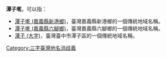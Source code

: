 '''潭子墘'''，可以指：
*[[潭子墘_(嘉義縣新港鄉)|潭子墘 (嘉義縣新港鄉)]]，臺灣嘉義縣新港鄉的一個傳統地域名稱。
*[[潭子墘_(嘉義縣六腳鄉)|潭子墘 (嘉義縣六腳鄉)]]，臺灣嘉義縣六腳鄉的一個傳統地域名稱。
*[[潭子_(大字)|潭子 (大字)]]，臺灣臺中市潭子區的一個傳統地域名稱。

{{disambig}}
[[Category:三字臺灣地名消歧義|Category:三字臺灣地名消歧義]]